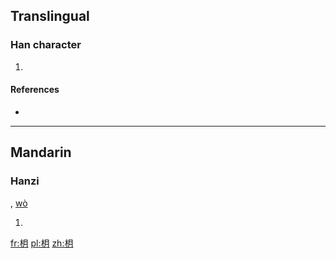 ==Translingual==

===Han character===
{{Han char|rn=75|rad=木|as=04|sn=8|four=|canj=木月 (DB), X木月 (XDB)}}

# {{defn|Han|sort=木04}}

====References====
* {{Han ref|kx=0514.190|dkj=14521|dj=0902.050|hdz=21173.090|uh=6782|ud=26498}}

----

==Mandarin==

===Hanzi===
{{cmn-hanzi|pin=[[yuè]] ([[yue4]])|wg=yüeh<sup>4</sup>}}, [[wò]]
# {{defn|lang=cmn|sort=木04}}

[[fr:枂]]
[[pl:枂]]
[[zh:枂]]